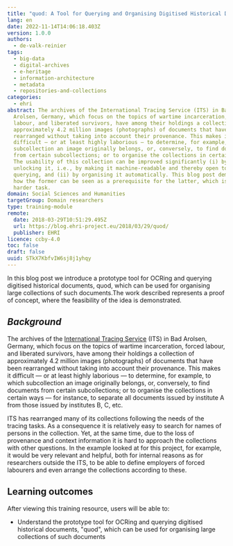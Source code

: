 ```yaml
---
title: "quod: A Tool for Querying and Organising Digitised Historical Documents"
lang: en
date: 2022-11-14T14:06:18.403Z
version: 1.0.0
authors:
  - de-valk-reinier
tags:
  - big-data
  - digital-archives
  - e-heritage
  - information-architecture
  - metadata
  - repositories-and-collections
categories:
  - ehri
abstract: The archives of the International Tracing Service (ITS) in Bad
  Arolsen, Germany, which focus on the topics of wartime incarceration, forced
  labour, and liberated survivors, have among their holdings a collection of
  approximately 4.2 million images (photographs) of documents that have been
  rearranged without taking into account their provenance. This makes it
  difficult — or at least highly laborious — to determine, for example, to which
  subcollection an image originally belongs, or, conversely, to find documents
  from certain subcollections; or to organise the collections in certain ways.
  The usability of this collection can be improved significantly (i) by
  unlocking it, i.e., by making it machine-readable and thereby open to
  querying, and (ii) by organising it automatically. This blog post demonstrates
  how the former can be seen as a prerequisite for the latter, which is the
  harder task.
domain: Social Sciences and Humanities
targetGroup: Domain researchers
type: training-module
remote:
  date: 2018-03-29T10:51:29.495Z
  url: https://blog.ehri-project.eu/2018/03/29/quod/
  publisher: EHRI
licence: ccby-4.0
toc: false
draft: false
uuid: STkX7KbfvIW6sj8j1yhqy
---
```

In this blog post we introduce a prototype tool for OCRing and querying digitised historical documents, quod, which can be used for organising large collections of such documents.The work described represents a proof of concept, where the feasibility of the idea is demonstrated.

## **_Background_**

The archives of the [International Tracing Service](https://www.its-arolsen.org/en/archives/) (ITS) in Bad Arolsen, Germany, which focus on the topics of wartime incarceration, forced labour, and liberated survivors, have among their holdings a collection of approximately 4.2 million images (photographs) of documents that have been rearranged without taking into account their provenance. This makes it difficult — or at least highly laborious — to determine, for example, to which subcollection an image originally belongs, or, conversely, to find documents from certain subcollections; or to organise the collections in certain ways — for instance, to separate all documents issued by institute A from those issued by institutes B, C, etc.

ITS has rearranged many of its collections following the needs of the tracing tasks. As a consequence it is relatively easy to search for names of persons in the collection. Yet, at the same time, due to the loss of provenance and context information it is hard to approach the collections with other questions. In the example looked at for this project, for example, it would be very relevant and helpful, both for internal reasons as for researchers outside the ITS, to be able to define employers of forced labourers and even arrange the collections according to these.

## L﻿earning outcomes

A﻿fter viewing this training resource, users will be able to:

- Understand the prototype tool for OCRing and querying digitised historical documents, "quod", which can be used for organising large collections of such documents